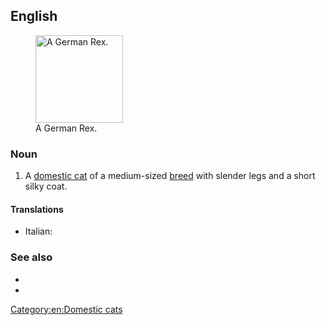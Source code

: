 ==English==
[[File:German rex Emil.jpg|thumb|140px|right|A German Rex.]]

===Noun===
{{en-noun|head=[[German]] [[rex|Rex]]}}

# A [[domestic cat]] of a medium-sized [[breed]] with slender legs and a short silky coat.

====Translations====
{{checktrans-top}}
* Italian: {{t-check|it|gatto German Rex}}
{{trans-mid}}
{{trans-bottom}}

===See also===
* {{pedia}}
* {{comcatlite|German Rex}}

[[Category:en:Domestic cats]]